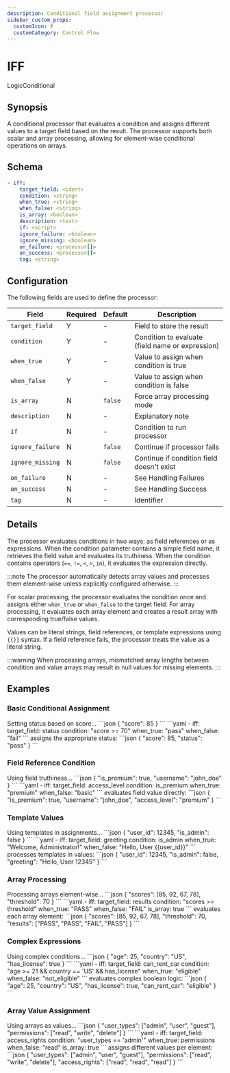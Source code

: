 ```yaml
---
description: Conditional field assignment processor
sidebar_custom_props: 
  customIcon: ❓
  customCategory: Control Flow
---
```


# IFF

<span className="theme-doc-version-badge badge badge--primary">Logic</span><span className="theme-doc-version-badge badge badge--secondary">Conditional</span>

## Synopsis

A conditional processor that evaluates a condition and assigns different values to a target field based on the result. The processor supports both scalar and array processing, allowing for element-wise conditional operations on arrays.

## Schema

```yaml {2-5}
- iff:
    target_field: <ident>
    condition: <string>
    when_true: <string>
    when_false: <string>
    is_array: <boolean>
    description: <text>
    if: <script>
    ignore_failure: <boolean>
    ignore_missing: <boolean>
    on_failure: <processor[]>
    on_success: <processor[]>
    tag: <string>
```

## Configuration

The following fields are used to define the processor:

|Field|Required|Default|Description|
|---|---|---|---|
|`target_field`|Y|-|Field to store the result|
|`condition`|Y|-|Condition to evaluate (field name or expression)|
|`when_true`|Y|-|Value to assign when condition is true|
|`when_false`|Y|-|Value to assign when condition is false|
|`is_array`|N|`false`|Force array processing mode|
|`description`|N|-|Explanatory note|
|`if`|N|-|Condition to run processor|
|`ignore_failure`|N|`false`|Continue if processor fails|
|`ignore_missing`|N|`false`|Continue if condition field doesn't exist|
|`on_failure`|N|-|See <Topic id="handling-failures">Handling Failures</Topic>|
|`on_success`|N|-|See <Topic id="handling-success">Handling Success</Topic>|
|`tag`|N|-|Identifier|

## Details

The processor evaluates conditions in two ways: as field references or as expressions. When the condition parameter contains a simple field name, it retrieves the field value and evaluates its truthiness. When the condition contains operators (`==`, `!=`, `<`, `>`, `in`), it evaluates the expression directly.

:::note
The processor automatically detects array values and processes them element-wise unless explicitly configured otherwise.
:::

For scalar processing, the processor evaluates the condition once and assigns either `when_true` or `when_false` to the target field. For array processing, it evaluates each array element and creates a result array with corresponding true/false values.

Values can be literal strings, field references, or template expressions using `{{}}` syntax. If a field reference fails, the processor treats the value as a literal string.

:::warning
When processing arrays, mismatched array lengths between condition and value arrays may result in null values for missing elements.
:::

## Examples

### Basic Conditional Assignment

<ExampleGrid>
  <CommentCol>
    Setting status based on score...
  </CommentCol>
  <CodeCol>
    ```json
    {
      "score": 85
    }
    ```
    ```yaml
    - iff:
        target_field: status
        condition: "score >= 70"
        when_true: "pass"
        when_false: "fail"
    ```
  </CodeCol>
  <CommentCol>
    assigns the appropriate status:
  </CommentCol>
  <CodeCol>
    ```json
    {
      "score": 85,
      "status": "pass"
    }
    ```
  </CodeCol>
</ExampleGrid>

### Field Reference Condition

<ExampleGrid>
  <CommentCol>
    Using field truthiness...
  </CommentCol>
  <CodeCol>
    ```json
    {
      "is_premium": true,
      "username": "john_doe"
    }
    ```
    ```yaml
    - iff:
        target_field: access_level
        condition: is_premium
        when_true: "premium"
        when_false: "basic"
    ```
  </CodeCol>
  <CommentCol>
    evaluates field value directly:
  </CommentCol>
  <CodeCol>
    ```json
    {
      "is_premium": true,
      "username": "john_doe",
      "access_level": "premium"
    }
    ```
  </CodeCol>
</ExampleGrid>

### Template Values

<ExampleGrid>
  <CommentCol>
    Using templates in assignments...
  </CommentCol>
  <CodeCol>
    ```json
    {
      "user_id": 12345,
      "is_admin": false
    }
    ```
    ```yaml
    - iff:
        target_field: greeting
        condition: is_admin
        when_true: "Welcome, Administrator!"
        when_false: "Hello, User {{user_id}}"
    ```
  </CodeCol>
  <CommentCol>
    processes templates in values:
  </CommentCol>
  <CodeCol>
    ```json
    {
      "user_id": 12345,
      "is_admin": false,
      "greeting": "Hello, User 12345"
    }
    ```
  </CodeCol>
</ExampleGrid>

### Array Processing

<ExampleGrid>
  <CommentCol>
    Processing arrays element-wise...
  </CommentCol>
  <CodeCol>
    ```json
    {
      "scores": [85, 92, 67, 78],
      "threshold": 70
    }
    ```
    ```yaml
    - iff:
        target_field: results
        condition: "scores >= threshold"
        when_true: "PASS"
        when_false: "FAIL"
        is_array: true
    ```
  </CodeCol>
  <CommentCol>
    evaluates each array element:
  </CommentCol>
  <CodeCol>
    ```json
    {
      "scores": [85, 92, 67, 78],
      "threshold": 70,
      "results": ["PASS", "PASS", "FAIL", "PASS"]
    }
    ```
  </CodeCol>
</ExampleGrid>

### Complex Expressions

<ExampleGrid>
  <CommentCol>
    Using complex conditions...
  </CommentCol>
  <CodeCol>
    ```json
    {
      "age": 25,
      "country": "US",
      "has_license": true
    }
    ```
    ```yaml
    - iff:
        target_field: can_rent_car
        condition: "age >= 21 && country == 'US' && has_license"
        when_true: "eligible"
        when_false: "not_eligible"
    ```
  </CodeCol>
  <CommentCol>
    evaluates complex boolean logic:
  </CommentCol>
  <CodeCol>
    ```json
    {
      "age": 25,
      "country": "US",
      "has_license": true,
      "can_rent_car": "eligible"
    }
    ```
  </CodeCol>
</ExampleGrid>

### Array Value Assignment

<ExampleGrid>
  <CommentCol>
    Using arrays as values...
  </CommentCol>
  <CodeCol>
    ```json
    {
      "user_types": ["admin", "user", "guest"],
      "permissions": ["read", "write", "delete"]
    }
    ```
    ```yaml
    - iff:
        target_field: access_rights
        condition: "user_types == 'admin'"
        when_true: permissions
        when_false: "read"
        is_array: true
    ```
  </CodeCol>
  <CommentCol>
    assigns different values per element:
  </CommentCol>
  <CodeCol>
    ```json
    {
      "user_types": ["admin", "user", "guest"],
      "permissions": ["read", "write", "delete"],
      "access_rights": ["read", "read", "read"]
    }
    ```
  </CodeCol>
</ExampleGrid>
